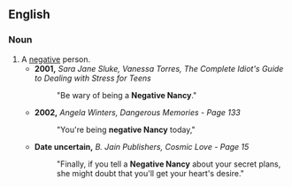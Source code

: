 ==English==

===Noun===
{{infl|en|noun|head=[[negative]] [[Nancy]]}}

# A [[negative]] person.
#* '''2001,''' ''Sara Jane Sluke, Vanessa Torres, The Complete Idiot's Guide to Dealing with Stress for Teens'' 
#*: "Be wary of being a '''Negative Nancy'''."
#* '''2002,''' ''Angela Winters, Dangerous Memories - Page 133'' 
#*: "You're being '''negative Nancy''' today,"
#* '''Date uncertain,''' ''B. Jain Publishers, Cosmic Love - Page 15'' 
#*: "Finally, if you tell a '''Negative Nancy''' about your secret plans, she might doubt that you'll get your heart's desire."